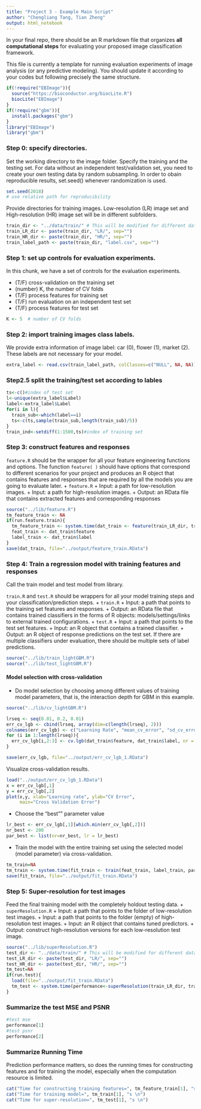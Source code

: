 ```yaml
---
title: "Project 3 - Example Main Script"
author: "Chengliang Tang, Tian Zheng"
output: html_notebook
---
```


In your final repo, there should be an R markdown file that organizes **all computational steps** for evaluating your proposed image classification framework. 

This file is currently a template for running evaluation experiments of image analysis (or any predictive modeling). You should update it according to your codes but following precisely the same structure. 

```r
if(!require("EBImage")){
  source("https://bioconductor.org/biocLite.R")
  biocLite("EBImage")
}
if(!require("gbm")){
  install.packages("gbm")
}
library("EBImage")
library("gbm")
```


### Step 0: specify directories.

Set the working directory to the image folder. Specify the training and the testing set. For data without an independent test/validation set, you need to create your own testing data by random subsampling. In order to obain reproducible results, set.seed() whenever randomization is used. 

```r
set.seed(2018)
# use relative path for reproducibility
```

Provide directories for training images. Low-resolution (LR) image set and High-resolution (HR) image set will be in different subfolders. 
```r
train_dir <- "../data/train/" # This will be modified for different data sets.
train_LR_dir <- paste(train_dir, "LR/", sep="")
train_HR_dir <- paste(train_dir, "HR/", sep="")
train_label_path <- paste(train_dir, "label.csv", sep="") 
```

### Step 1: set up controls for evaluation experiments.

In this chunk, we have a set of controls for the evaluation experiments. 

+ (T/F) cross-validation on the training set
+ (number) K, the number of CV folds
+ (T/F) process features for training set
+ (T/F) run evaluation on an independent test set
+ (T/F) process features for test set

```r
K <- 5  # number of CV folds
```


### Step 2: import training images class labels.

We provide extra information of image label: car (0), flower (1), market (2). These labels are not necessary for your model.

```r
extra_label <- read.csv(train_label_path, colClasses=c("NULL", NA, NA))
```

### Step2.5 split the training/test set according to lables

```r
ts<-c()#index of test set
l<-unique(extra_label$Label)
label<-extra_label$Label
for(i in l){
  train_sub<-which(label==i)
  ts<-c(ts,sample(train_sub,length(train_sub)/5))
}
train_ind<-setdiff(1:1500,ts)#index of training set
```

### Step 3: construct features and responses

`feature.R` should be the wrapper for all your feature engineering functions and options. The function `feature( )` should have options that correspond to different scenarios for your project and produces an R object that contains features and responses that are required by all the models you are going to evaluate later. 
+ `feature.R`
  + Input: a path for low-resolution images.
  + Input: a path for high-resolution images.
  + Output: an RData file that contains extracted features and corresponding responses

```r
source("../lib/feature.R")
tm_feature_train <- NA
if(run.feature.train){
  tm_feature_train <- system.time(dat_train <- feature(train_LR_dir, train_HR_dir,index=train_ind))
  feat_train <- dat_train$feature
  label_train <- dat_train$label
}
save(dat_train, file="../output/feature_train.RData")
```


### Step 4: Train a regression model with training features and responses
Call the train model and test model from library. 

`train.R` and `test.R` should be wrappers for all your model training steps and your classification/prediction steps. 
+ `train.R`
  + Input: a path that points to the training set features and responses.
  + Output: an RData file that contains trained classifiers in the forms of R objects: models/settings/links to external trained configurations.
+ `test.R`
  + Input: a path that points to the test set features.
  + Input: an R object that contains a trained classifier.
  + Output: an R object of response predictions on the test set. If there are multiple classifiers under evaluation, there should be multiple sets of label predictions. 
```r
source("../lib/train_lightGBM.R")
source("../lib/test_lightGBM.R")
```

#### Model selection with cross-validation
* Do model selection by choosing among different values of training model parameters, that is, the interaction depth for GBM in this example. 
```r
source("../lib/cv_lightGBM.R")

lrseq <- seq(0.01, 0.2, 0.01)
err_cv_lgb <- cbind(lrseq, array(dim=c(length(lrseq), 2)))
colnames(err_cv_lgb) <- c("Learning Rate", "mean_cv_error", "sd_cv_error")
for (i in 1:length(lrseq)){
  err_cv_lgb[i,2:3] <- cv.lgb(dat_train$feature, dat_train$label, nr = 200,  lr = lrseq[i], K = 5)
}

save(err_cv_lgb, file="../output/err_cv_lgb_1.RData")


```

Visualize cross-validation results. 
```r

load("../output/err_cv_lgb_1.RData")
x = err_cv_lgb[,1]
y = err_cv_lgb[,2]
plot(x,y, xlab="Learning rate", ylab="CV Error",
     main="Cross Validation Error")

```


* Choose the "best"" parameter value
```r

lr_best <- err_cv_lgb[,1][which.min(err_cv_lgb[,2])]
nr_best <- 200
par_best <- list(nr=nr_best, lr = lr_best)
```

* Train the model with the entire training set using the selected model (model parameter) via cross-validation.
```r
tm_train=NA
tm_train <- system.time(fit_train <- train(feat_train, label_train, par_best))
save(fit_train, file="../output/fit_train.RData")
```

### Step 5: Super-resolution for test images
Feed the final training model with the completely holdout testing data. 
+ `superResolution.R`
  + Input: a path that points to the folder of low-resolution test images.
  + Input: a path that points to the folder (empty) of high-resolution test images.
  + Input: an R object that contains tuned predictors.
  + Output: construct high-resolution versions for each low-resolution test image.
```r
source("../lib/superResolution.R")
test_dir <- "../data/train/" # This will be modified for different data sets.
test_LR_dir <- paste(test_dir, "LR/", sep="")
test_HR_dir <- paste(test_dir, "HR/", sep="")
tm_test=NA
if(run.test){
  load(file="../output/fit_train.RData")
  tm_test <- system.time(performance<-superResolution(train_LR_dir, train_HR_dir,fit_train,index=ts))
}
```

### Summarize the test MSE and PSNR

```r
#test mse
performance[1]
#test psnr
performance[2]
```

### Summarize Running Time
Prediction performance matters, so does the running times for constructing features and for training the model, especially when the computation resource is limited. 
```r
cat("Time for constructing training features=", tm_feature_train[1], "s \n")
cat("Time for training model=", tm_train[1], "s \n")
cat("Time for super-resolution=", tm_test[1], "s \n")
```
